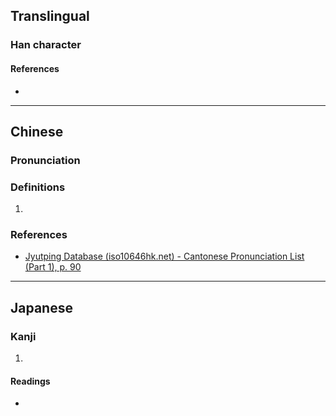 {{character info}}
==Translingual==

===Han character===
{{Han char|rn=32|rad=土|as=20|sn=23|four=46148|canj=GRRK|ids=⿰土嚴}}

====References====
* {{Han ref|kx=0242.290|dkj=05626|dj=0482.270|hdz=10502.200|uh=58E7|ud=22759|bh=F7D3|bd=63443}}

----

==Chinese==
{{zh-forms}}

===Pronunciation===
{{zh-pron
|m=yán,qiào
|c=ngaam4,aam4
|mc=y
|oc=y
|cat=
}}

===Definitions===
{{zh-hanzi}}

# {{rfdef|zh|sort=土20}}

===References===
* [http://www.iso10646hk.net/jp/document/download.jsp Jyutping Database (iso10646hk.net) - Cantonese Pronunciation List (Part 1), p. 90]

----

==Japanese==

===Kanji===
{{ja-kanji|grade=|rs=土20}}

# {{rfdef|ja|sort=土20}}

====Readings====
* {{ja-readings|on=[[がん]] (gan)|kun=[[あな]] (ana)}}